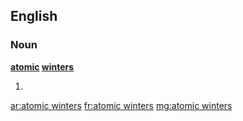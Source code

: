 ==English==

===Noun===
'''[[atomic]] [[winter]]s'''

# {{plural of|atomic winter}}

[[ar:atomic winters]]
[[fr:atomic winters]]
[[mg:atomic winters]]